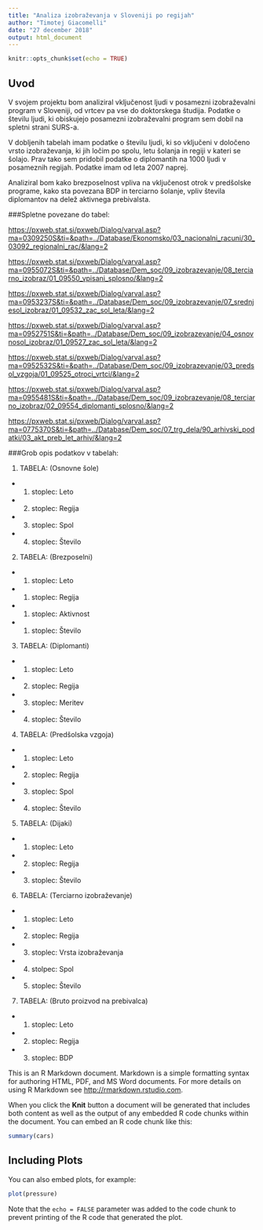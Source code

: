 ```yaml
---
title: "Analiza izobraževanja v Sloveniji po regijah"
author: "Timotej Giacomelli"
date: "27 december 2018"
output: html_document
---
```


```r
knitr::opts_chunk$set(echo = TRUE)
```

## Uvod

V svojem projektu bom analiziral vključenost ljudi v posamezni izobraževalni program v Sloveniji, od vrtcev pa vse do doktorskega študija. Podatke o številu ljudi, ki obiskujejo posamezni izobraževalni program sem dobil na spletni strani SURS-a.

V dobljenih tabelah imam podatke o številu ljudi, ki so vključeni v določeno vrsto izobraževanja, ki jih ločim po spolu, letu šolanja in regiji v kateri se šolajo. Prav tako sem pridobil podatke o diplomantih na 1000 ljudi v posameznih regijah. Podatke imam od leta 2007 naprej.

Analiziral bom kako brezposelnost vpliva na vključenost otrok v predšolske programe, kako sta povezana BDP in terciarno šolanje, vpliv števila diplomantov na delež aktivnega prebivalsta.


###Spletne povezane do tabel:

<https://pxweb.stat.si/pxweb/Dialog/varval.asp?ma=0309250S&ti=&path=../Database/Ekonomsko/03_nacionalni_racuni/30_03092_regionalni_rac/&lang=2>

<https://pxweb.stat.si/pxweb/Dialog/varval.asp?ma=0955072S&ti=&path=../Database/Dem_soc/09_izobrazevanje/08_terciarno_izobraz/01_09550_vpisani_splosno/&lang=2>

<https://pxweb.stat.si/pxweb/Dialog/varval.asp?ma=0953237S&ti=&path=../Database/Dem_soc/09_izobrazevanje/07_srednjesol_izobraz/01_09532_zac_sol_leta/&lang=2>

<https://pxweb.stat.si/pxweb/Dialog/varval.asp?ma=0952751S&ti=&path=../Database/Dem_soc/09_izobrazevanje/04_osnovnosol_izobraz/01_09527_zac_sol_leta/&lang=2>

<https://pxweb.stat.si/pxweb/Dialog/varval.asp?ma=0952532S&ti=&path=../Database/Dem_soc/09_izobrazevanje/03_predsol_vzgoja/01_09525_otroci_vrtci/&lang=2>

<https://pxweb.stat.si/pxweb/Dialog/varval.asp?ma=0955481S&ti=&path=../Database/Dem_soc/09_izobrazevanje/08_terciarno_izobraz/02_09554_diplomanti_splosno/&lang=2>

<https://pxweb.stat.si/pxweb/Dialog/varval.asp?ma=0775370S&ti=&path=../Database/Dem_soc/07_trg_dela/90_arhivski_podatki/03_akt_preb_let_arhiv/&lang=2>

###Grob opis podatkov v tabelah:

1. TABELA: (Osnovne šole)
- 1. stoplec: Leto
- 2. stoplec: Regija
- 3. stoplec: Spol
- 4. stoplec: Število

2. TABELA: (Brezposelni)
- 1. stoplec: Leto
- 1. stoplec: Regija
- 1. stoplec: Aktivnost
- 1. stoplec: Število

3. TABELA: (Diplomanti)
- 1. stoplec: Leto
- 2. stoplec: Regija
- 3. stoplec: Meritev
- 4. stoplec: Število

4. TABELA: (Predšolska vzgoja)
- 1. stoplec: Leto
- 2. stoplec: Regija
- 3. stoplec: Spol
- 4. stoplec: Število

5. TABELA: (Dijaki)
- 1. stoplec: Leto
- 2. stoplec: Regija
- 3. stoplec: Število


6. TABELA: (Terciarno izobraževanje)
- 1. stoplec: Leto
- 2. stoplec: Regija
- 3. stoplec: Vrsta izobraževanja
- 4. stolpec: Spol
- 5. stoplec: Število

7. TABELA: (Bruto proizvod na prebivalca)
- 1. stoplec: Leto
- 2. stoplec: Regija
- 3. stoplec: BDP







This is an R Markdown document. Markdown is a simple formatting syntax for authoring HTML, PDF, and MS Word documents. For more details on using R Markdown see <http://rmarkdown.rstudio.com>.

When you click the **Knit** button a document will be generated that includes both content as well as the output of any embedded R code chunks within the document. You can embed an R code chunk like this:

```r
summary(cars)
```

## Including Plots

You can also embed plots, for example:

```r
plot(pressure)
```

Note that the `echo = FALSE` parameter was added to the code chunk to prevent printing of the R code that generated the plot.
